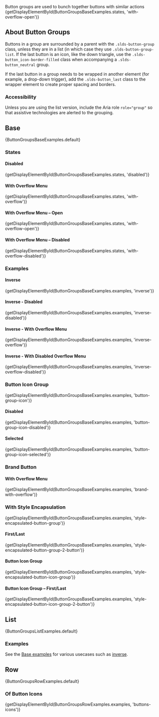 
<div className="doc lead">
  Button groups are used to bunch together buttons with similar actions
</div>

<CodeView exampleOnly>
  {getDisplayElementById(ButtonGroupsBaseExamples.states, 'with-overflow-open')}
</CodeView>

## About Button Groups

Buttons in a group are surrounded by a parent with the `.slds-button-group` class, unless they are in a list (in which case they use `.slds-button-group-list`. If the last button is an icon, like the down triangle, use the `.slds-button_icon-border-filled` class when accompanying a `.slds-button_neutral` group.

If the last button in a group needs to be wrapped in another element (for example, a drop-down trigger), add the `.slds-button_last` class to the wrapper element to create proper spacing and borders.

### Accessibility

Unless you are using the list version, include the Aria role `role="group"` so that assistive technologies are alerted to the grouping.

## Base

<CodeView>
  {ButtonGroupsBaseExamples.default}
</CodeView>

### States

#### Disabled

<CodeView>
  {getDisplayElementById(ButtonGroupsBaseExamples.states, 'disabled')}
</CodeView>

#### With Overflow Menu

<CodeView>
  {getDisplayElementById(ButtonGroupsBaseExamples.states, 'with-overflow')}
</CodeView>

#### With Overflow Menu – Open

<CodeView>
  {getDisplayElementById(ButtonGroupsBaseExamples.states, 'with-overflow-open')}
</CodeView>

#### With Overflow Menu – Disabled

<CodeView>
  {getDisplayElementById(ButtonGroupsBaseExamples.states, 'with-overflow-disabled')}
</CodeView>

### Examples

#### Inverse

<CodeView>
  {getDisplayElementById(ButtonGroupsBaseExamples.examples, 'inverse')}
</CodeView>

#### Inverse - Disabled

<CodeView>
  {getDisplayElementById(ButtonGroupsBaseExamples.examples, 'inverse-disabled')}
</CodeView>

#### Inverse - With Overflow Menu

<CodeView>
  {getDisplayElementById(ButtonGroupsBaseExamples.examples, 'inverse-overflow')}
</CodeView>

#### Inverse - With Disabled Overflow Menu

<CodeView>
  {getDisplayElementById(ButtonGroupsBaseExamples.examples, 'inverse-overflow-disabled')}
</CodeView>

### Button Icon Group

<CodeView>
  {getDisplayElementById(ButtonGroupsBaseExamples.examples, 'button-group-icon')}
</CodeView>

#### Disabled

<CodeView>
  {getDisplayElementById(ButtonGroupsBaseExamples.examples, 'button-group-icon-disabled')}
</CodeView>

#### Selected

<CodeView>
  {getDisplayElementById(ButtonGroupsBaseExamples.examples, 'button-group-icon-selected')}
</CodeView>

### Brand Button

#### With Overflow Menu

<CodeView>
  {getDisplayElementById(ButtonGroupsBaseExamples.examples, 'brand-with-overflow')}
</CodeView>

### With Style Encapsulation

<CodeView>
  {getDisplayElementById(ButtonGroupsBaseExamples.examples, 'style-encapsulated-button-group')}
</CodeView>

#### First/Last

<CodeView>
  {getDisplayElementById(ButtonGroupsBaseExamples.examples, 'style-encapsulated-button-group-2-button')}
</CodeView>

#### Button Icon Group

<CodeView>
  {getDisplayElementById(ButtonGroupsBaseExamples.examples, 'style-encapsulated-button-icon-group')}
</CodeView>

#### Button Icon Group – First/Last

<CodeView>
  {getDisplayElementById(ButtonGroupsBaseExamples.examples, 'style-encapsulated-button-icon-group-2-button')}
</CodeView>


## List

<CodeView>
  {ButtonGroupsListExamples.default}
</CodeView>

### Examples

See the [Base examples](#Examples) for various usecases such as [inverse](#Inverse).


## Row

<CodeView>
  {ButtonGroupsRowExamples.default}
</CodeView>

### Of Button Icons

<CodeView>
  {getDisplayElementById(ButtonGroupsRowExamples.examples, 'buttons-icons')}
</CodeView>
